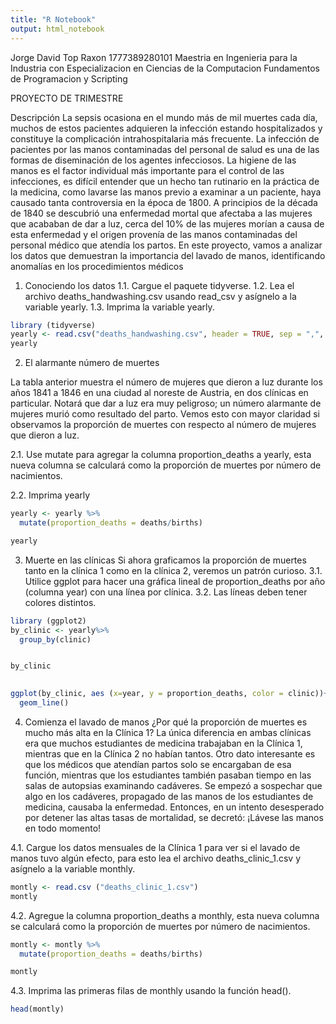 ```yaml
---
title: "R Notebook"
output: html_notebook
---
```

Jorge David Top Raxon
1777389280101
Maestria en Ingenieria para la Industria con Especializacion en Ciencias de la Computacion 
Fundamentos de Programacion y Scripting

PROYECTO DE TRIMESTRE


Descripción
La sepsis ocasiona en el mundo más de mil muertes cada día, muchos de estos pacientes
adquieren la infección estando hospitalizados y constituye la complicación intrahospitalaria más
frecuente. La infección de pacientes por las manos contaminadas del personal de salud es una de
las formas de diseminación de los agentes infecciosos. La higiene de las manos es el factor
individual más importante para el control de las infecciones, es difícil entender que un hecho tan
rutinario en la práctica de la medicina, como lavarse las manos previo a examinar a un paciente,
haya causado tanta controversia en la época de 1800.
A principios de la década de 1840 se descubrió una enfermedad mortal que afectaba a las
mujeres que acababan de dar a luz, cerca del 10% de las mujeres morían a causa de esta
enfermedad y el origen provenía de las manos contaminadas del personal médico que atendía
los partos.
En este proyecto, vamos a analizar los datos que demuestran la importancia del lavado de
manos, identificando anomalías en los procedimientos médicos


1. Conociendo los datos
1.1. Cargue el paquete tidyverse.
1.2. Lea el archivo deaths_handwashing.csv usando read_csv y asígnelo a la variable yearly.
1.3. Imprima la variable yearly.

```r
library (tidyverse)
yearly <- read.csv("deaths_handwashing.csv", header = TRUE, sep = ",", quote = "\"", dec = ".", fill = TRUE, comment.char = "", encoding = "unknown")
yearly

```
2. El alarmante número de muertes

La tabla anterior muestra el número de mujeres que dieron a luz durante los años 1841 a
1846 en una ciudad al noreste de Austria, en dos clínicas en particular. Notará que dar a luz
era muy peligroso; un número alarmante de mujeres murió como resultado del parto. Vemos
esto con mayor claridad si observamos la proporción de muertes con respecto al número de
mujeres que dieron a luz.

2.1. Use mutate para agregar la columna proportion_deaths a yearly, esta nueva columna se
calculará como la proporción de muertes por número de nacimientos.

2.2. Imprima yearly
```r
yearly <- yearly %>%
  mutate(proportion_deaths = deaths/births)

yearly

```
3. Muerte en las clínicas
Si ahora graficamos la proporción de muertes tanto en la clínica 1 como en la clínica 2,
veremos un patrón curioso.
3.1. Utilice ggplot para hacer una gráfica lineal de proportion_deaths por año (columna
year) con una línea por clínica.
3.2. Las líneas deben tener colores distintos.


```r
library (ggplot2)
by_clinic <- yearly%>%
  group_by(clinic)


by_clinic

  
ggplot(by_clinic, aes (x=year, y = proportion_deaths, color = clinic))+
  geom_line()

```

4. Comienza el lavado de manos
¿Por qué la proporción de muertes es mucho más alta en la Clínica 1? La única diferencia en
ambas clínicas era que muchos estudiantes de medicina trabajaban en la Clínica 1, mientras
que en la Clínica 2 no habían tantos. Otro dato interesante es que los médicos que atendían
partos solo se encargaban de esa función, mientras que los estudiantes también pasaban
tiempo en las salas de autopsias examinando cadáveres.
Se empezó a sospechar que algo en los cadáveres, propagado de las manos de los estudiantes
de medicina, causaba la enfermedad. Entonces, en un intento desesperado por detener las
altas tasas de mortalidad, se decretó: ¡Lávese las manos en todo momento!

4.1. Cargue los datos mensuales de la Clínica 1 para ver si el lavado de manos tuvo algún
efecto, para esto lea el archivo deaths_clinic_1.csv y asígnelo a la variable monthly.


```r
montly <- read.csv ("deaths_clinic_1.csv")
montly
```


4.2. Agregue la columna proportion_deaths a monthly, esta nueva columna se calculará
como la proporción de muertes por número de nacimientos.
```r

montly <- montly %>%
  mutate(proportion_deaths = deaths/births)

montly
```

4.3. Imprima las primeras filas de monthly usando la función head().


```r
head(montly)

```

